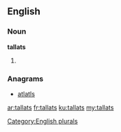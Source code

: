 ==English==

===Noun===
'''tallats'''

# {{plural of|[[tallat]]}}

===Anagrams===
* [[atlatls#English|atlatls]]

[[Category:English plurals]]

[[ar:tallats]]
[[fr:tallats]]
[[ku:tallats]]
[[my:tallats]]